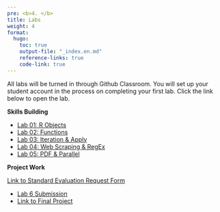 ```yaml
---
pre: <b>4. </b>
title: Labs
weight: 4
format:
  hugo:
    toc: true
    output-file: "_index.en.md"
    reference-links: true
    code-link: true
---
```


All labs will be turned in through Github Classroom. You will set up your student account in the process on completing your first lab. Click the link below to open the lab.

**Skills Building**

* [Lab 01: R Objects](/Adv-R-Reader/labs/lab1-objects.html)
* [Lab 02: Functions](/Adv-R-Reader/labs/lab2-functions.html)
* [Lab 03: Iteration & Apply](/Adv-R-Reader/labs/lab3-iteration-apply.html)
* [Lab 04: Web Scraping & RegEx](/Adv-R-Reader/labs/lab4-web-scraping-regex.html)
* [Lab 05: PDF & Parallel](/Adv-R-Reader/labs/lab5-PDF-Parallel.html)

**Project Work**

[Link to Standard Evaluation Request Form](/Adv-R-Reader/labs/lab_standards_form.qmd){download="lab_standards_form.qmd"}


* [Lab 6 Submission](https://moodle.smith.edu/mod/assign/view.php?id=1030993)
* [Link to Final Project](https://moodle.smith.edu/mod/url/view.php?id=1029245)
